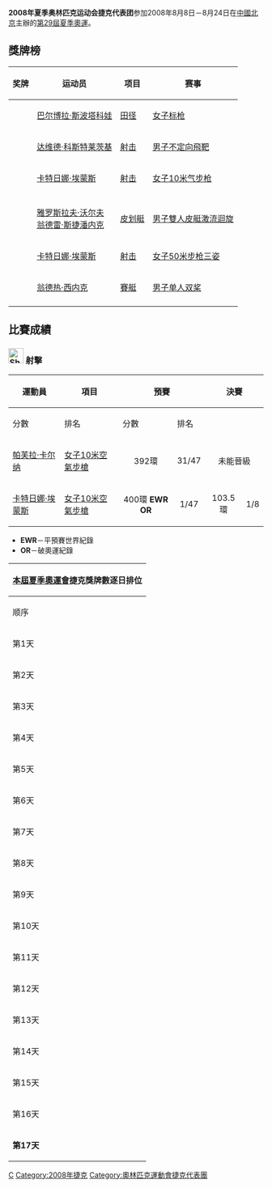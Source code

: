 {{Infobox Country Olympics
|NOC=CZE
|games=2008年夏季
|competitors=134
|sports=21
|flagbearer=[[斯捷潘卡·希尔格托娃|斯捷潘卡·希尔格托娃]]
|gold=3
|silver=3
|bronze=
|total=6
|rank=24
}}

'''2008年夏季奥林匹克运动会捷克代表团'''参加2008年8月8日－8月24日在[[中華人民共和國|中國]][[北京|北京]]主辦的[[2008年夏季奧林匹克運動會|第29屆夏季奧運]]。

== 獎牌榜 ==
{| class="wikitable sortable" style="font-size:88%"
|-bgcolor=#efefef
! 奖牌
! 运动员
! 项目
! 赛事
|-
| {{gold medal}} || [[巴尔博拉·斯波塔科娃|巴尔博拉·斯波塔科娃]] || [[2008年夏季奧林匹克運動會田径比賽|田径]] || [[2008年夏季奧林匹克運動會田径比賽—女子标枪|女子标枪]]
|-
| {{gold medal}} || [[达维德·科斯特莱茨基|达维德·科斯特莱茨基]] || [[2008年夏季奧林匹克運動會射击比賽|射击]] || [[2008年夏季奧林匹克運動會射擊比賽－男子不定向飛靶|男子不定向飛靶]]
|-
| {{gold medal}} || [[卡特日娜·埃蒙斯|卡特日娜·埃蒙斯]] || [[2008年夏季奧林匹克運動會射击比賽|射击]] || [[2008年夏季奧林匹克運動會射击比賽－女子10米空气步枪|女子10米气步枪]]
|-

|-
| {{silver medal}} || [[雅罗斯拉夫·沃尔夫|雅罗斯拉夫·沃尔夫]]<br />[[翁德雷·斯捷潘内克|翁德雷·斯捷潘内克]] || [[2008年夏季奧林匹克運動會皮划艇比賽|皮划艇]] || [[2008年夏季奧林匹克運動會皮划艇比賽—男子雙人皮艇激流迴旋|男子雙人皮艇激流迴旋]]
|-
| {{silver medal}} || [[卡特日娜·埃蒙斯|卡特日娜·埃蒙斯]] || [[2008年夏季奧林匹克運動會射击比賽|射击]] || [[2008年夏季奧林匹克運動會射擊比賽－女子50米步枪三姿|女子50米步枪三姿]]
|-
| {{silver medal}} || [[翁德热·西内克|翁德热·西内克]] || [[2008年夏季奧林匹克運動會賽艇比賽|賽艇]] || [[2008年夏季奧林匹克運動會賽艇比賽—男子单人双桨|男子单人双桨]]
|-

|}

== 比賽成績 ==
=== [[File:Shooting_pictogram.svg|30px]] 射擊 ===
{{main|2008年夏季奧林匹克運動會射擊比賽}}
{| class="wikitable" style="font-size:85%"
|-
!rowspan="2"|運動員
!rowspan="2"|項目
!colspan="2"|預賽
!colspan="2"|決賽
!rowspan="2"|總成績 
!rowspan="2"|總排名
|-
!分數
!排名
!分數
!排名
|-
|[[帕芙拉·卡尔纳|帕芙拉·卡尔纳]]
|[[2008年夏季奧林匹克運動會射擊比賽－女子10米空氣步槍|女子10米空氣步槍]]
|align=center|392環
|align=center|31/47
|align=center colspan=3 |未能晉級
|align=center|31/47
|-
|[[卡特日娜·埃蒙斯|卡特日娜·埃蒙斯]]
|[[2008年夏季奧林匹克運動會射擊比賽－女子10米空氣步槍|女子10米空氣步槍]]
|align=center|400環 '''EWR OR'''
|align=center|1/47
|align=center bgcolor=gold|103.5環
|align=center bgcolor=gold|1/8
|align=center bgcolor=gold|503.5環 '''OR'''
|align=center |[[File:Gold_medal_icon.svg|20px]]／47
|}

*'''EWR'''－平預賽世界紀錄 
*'''OR'''－破奧運紀錄 

{|  class="wikitable" style="font-size:85%" align="right" 
|- bgcolor="#efefef"
!colspan=7|[[2008年夏季奧林匹克運動會|本屆夏季奧運會]]'''捷克獎牌數逐日排位'''
|- style="text-align:center;"
|顺序
|[[2008年8月|8月]]
|'''位次'''
| bgcolor="gold" |金牌
| bgcolor="silver" |银牌
| bgcolor="CC9966" |铜牌
|奖牌
|- style="text-align:center;"
|第1天
|8日
|－
|－
|－
|－
|－
|- style="background:#ccccff; text-align:center;"
|第2天
|9日
|4
|1
|0
|0
|1
|- style="text-align:center;"
|第3天
|10日
|4
|2
|0
|0
|2
|- style="background:#ccccff; text-align:center;"
|第4天
|11日
|8
|2
|0
|0
|2
|- style="text-align:center;"
|第5天
|12日
|10
|2
|0
|0
|2
|- style="background:#ccccff; text-align:center;"
|第6天
|13日
|11
|2
|0
|0
|2
|- style="text-align:center;"
|第7天
|14日
|11
|2
|1
|0
|3
|- style="background:#ccccff; text-align:center;"
|第8天
|15日
|
|
|
|
|
|- style="text-align:center;"
|第9天
|16日
|
|
|
|
|
|- style="background:#ccccff; text-align:center;"
|第10天
|17日
|
|
|
|
|
|- style="text-align:center;"
|第11天
|18日
|
|
|
|
|
|- style="background:#ccccff; text-align:center;"
|第12天
|19日
|
|
|
|
|
|- style="text-align:center;"
|第13天
|20日
|
|
|
|
|
|- style="background:#ccccff; text-align:center;"
|第14天
|21日
|
|
|
|
|
|- style="text-align:center;"
|第15天
|22日
|
|
|
|
|
|- style="background:#ccccff; text-align:center;"
|第16天
|23日
|
|
|
|
|
|- style="background:#ccccff; text-align:center;"
|'''第17天'''
|'''24日'''
|24
|3
|3
|0
|6
|}

{{NOCin2008SummerOlympics}}

[[Category:2008年夏季奧林匹克運動會代表團|C]]
[[Category:2008年捷克|Category:2008年捷克]]
[[Category:奧林匹克運動會捷克代表團|Category:奧林匹克運動會捷克代表團]]